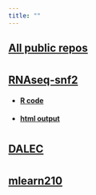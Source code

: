 ```yaml
---
title: ""
---
```


## [__All public repos__](https://github.com/kylesha)

# \newline  
# \newline  
## [__RNAseq-snf2__](https://github.com/kylesha/rnaseq-snf2)  
- #### [R code](https://github.com/kylesha/rnaseq-snf2/blob/master/RNAseq-snf2.Rmd)  
- #### [html output](https://kylesha.github.io/rnaseq-snf2/)

# \newline  
# \newline  
## [__DALEC__](https://github.com/kylesha/DALEC)  

# \newline  
# \newline  
## [__mlearn210__](https://github.com/kylesha/mlearn210)  